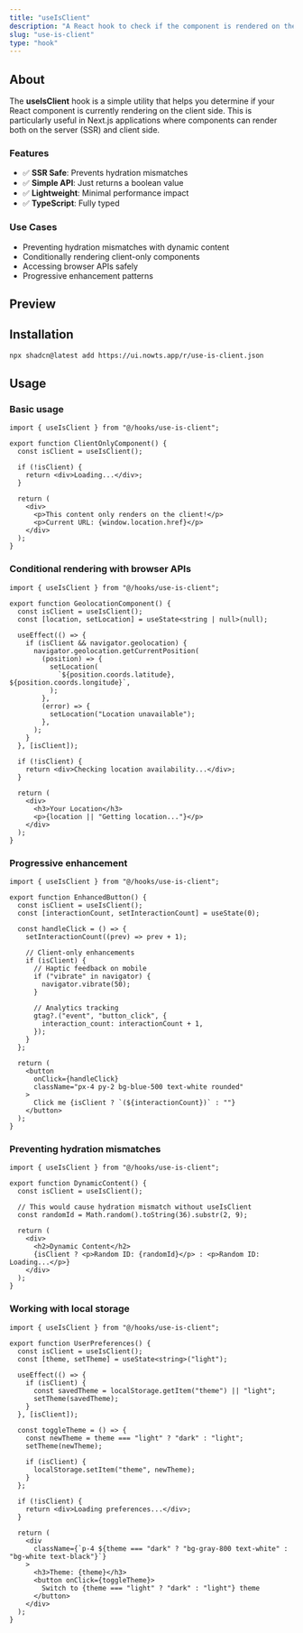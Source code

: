```yaml
---
title: "useIsClient"
description: "A React hook to check if the component is rendered on the client side, useful for SSR/hydration scenarios."
slug: "use-is-client"
type: "hook"
---
```


## About

The **useIsClient** hook is a simple utility that helps you determine if your React component is currently rendering on the client side. This is particularly useful in Next.js applications where components can render both on the server (SSR) and client side.

### Features

- ✅ **SSR Safe**: Prevents hydration mismatches
- ✅ **Simple API**: Just returns a boolean value
- ✅ **Lightweight**: Minimal performance impact
- ✅ **TypeScript**: Fully typed

### Use Cases

- Preventing hydration mismatches with dynamic content
- Conditionally rendering client-only components
- Accessing browser APIs safely
- Progressive enhancement patterns

## Preview

<ComponentPreview name="use-is-client-demo" description="Interactive demo showing client-side vs server-side rendering detection" />

## Installation

```bash
npx shadcn@latest add https://ui.nowts.app/r/use-is-client.json
```

## Usage

### Basic usage

```tsx
import { useIsClient } from "@/hooks/use-is-client";

export function ClientOnlyComponent() {
  const isClient = useIsClient();

  if (!isClient) {
    return <div>Loading...</div>;
  }

  return (
    <div>
      <p>This content only renders on the client!</p>
      <p>Current URL: {window.location.href}</p>
    </div>
  );
}
```

### Conditional rendering with browser APIs

```tsx
import { useIsClient } from "@/hooks/use-is-client";

export function GeolocationComponent() {
  const isClient = useIsClient();
  const [location, setLocation] = useState<string | null>(null);

  useEffect(() => {
    if (isClient && navigator.geolocation) {
      navigator.geolocation.getCurrentPosition(
        (position) => {
          setLocation(
            `${position.coords.latitude}, ${position.coords.longitude}`,
          );
        },
        (error) => {
          setLocation("Location unavailable");
        },
      );
    }
  }, [isClient]);

  if (!isClient) {
    return <div>Checking location availability...</div>;
  }

  return (
    <div>
      <h3>Your Location</h3>
      <p>{location || "Getting location..."}</p>
    </div>
  );
}
```

### Progressive enhancement

```tsx
import { useIsClient } from "@/hooks/use-is-client";

export function EnhancedButton() {
  const isClient = useIsClient();
  const [interactionCount, setInteractionCount] = useState(0);

  const handleClick = () => {
    setInteractionCount((prev) => prev + 1);

    // Client-only enhancements
    if (isClient) {
      // Haptic feedback on mobile
      if ("vibrate" in navigator) {
        navigator.vibrate(50);
      }

      // Analytics tracking
      gtag?.("event", "button_click", {
        interaction_count: interactionCount + 1,
      });
    }
  };

  return (
    <button
      onClick={handleClick}
      className="px-4 py-2 bg-blue-500 text-white rounded"
    >
      Click me {isClient ? `(${interactionCount})` : ""}
    </button>
  );
}
```

### Preventing hydration mismatches

```tsx
import { useIsClient } from "@/hooks/use-is-client";

export function DynamicContent() {
  const isClient = useIsClient();

  // This would cause hydration mismatch without useIsClient
  const randomId = Math.random().toString(36).substr(2, 9);

  return (
    <div>
      <h2>Dynamic Content</h2>
      {isClient ? <p>Random ID: {randomId}</p> : <p>Random ID: Loading...</p>}
    </div>
  );
}
```

### Working with local storage

```tsx
import { useIsClient } from "@/hooks/use-is-client";

export function UserPreferences() {
  const isClient = useIsClient();
  const [theme, setTheme] = useState<string>("light");

  useEffect(() => {
    if (isClient) {
      const savedTheme = localStorage.getItem("theme") || "light";
      setTheme(savedTheme);
    }
  }, [isClient]);

  const toggleTheme = () => {
    const newTheme = theme === "light" ? "dark" : "light";
    setTheme(newTheme);

    if (isClient) {
      localStorage.setItem("theme", newTheme);
    }
  };

  if (!isClient) {
    return <div>Loading preferences...</div>;
  }

  return (
    <div
      className={`p-4 ${theme === "dark" ? "bg-gray-800 text-white" : "bg-white text-black"}`}
    >
      <h3>Theme: {theme}</h3>
      <button onClick={toggleTheme}>
        Switch to {theme === "light" ? "dark" : "light"} theme
      </button>
    </div>
  );
}
```
